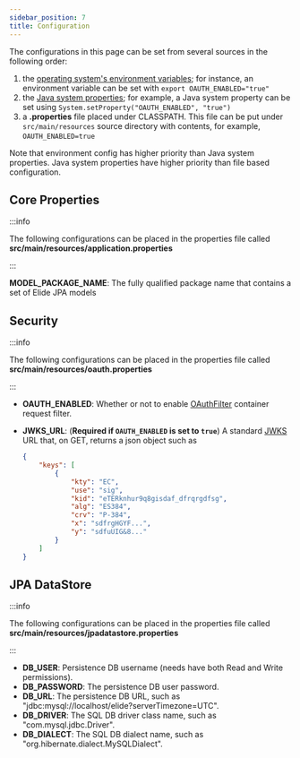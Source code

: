 ```yaml
---
sidebar_position: 7
title: Configuration
---
```



The configurations in this page can be set from several sources in the following order:

1. the [operating system's environment variables]; for instance, an environment variable can be set with
   `export OAUTH_ENABLED="true"`
2. the [Java system properties]; for example, a Java system property can be set using
   `System.setProperty("OAUTH_ENABLED", "true")`
3. a **.properties** file placed under CLASSPATH. This file can be put under `src/main/resources` source directory with
   contents, for example, `OAUTH_ENABLED=true`

Note that environment config has higher priority than Java system properties. Java system properties have higher
priority than file based configuration.

Core Properties
---------------

:::info

The following configurations can be placed in the properties file called **src/main/resources/application.properties**

:::

<Tabs>
  <TabItem value="jpa-elide" label="JPA(Elide)" default>
    <b>MODEL_PACKAGE_NAME</b>: The fully qualified package name that contains a set of Elide JPA models
  </TabItem>
</Tabs>

Security
--------

:::info

The following configurations can be placed in the properties file called **src/main/resources/oauth.properties**

:::

- **OAUTH_ENABLED**: Whether or not to enable [OAuthFilter] container request filter.
- **JWKS_URL**: (**Required if `OAUTH_ENABLED` is set to `true`**) A standard [JWKS] URL that, on GET, returns a json
  object such as

  ```json
  {
      "keys": [
          {
              "kty": "EC",
              "use": "sig",
              "kid": "eTERknhur9q8gisdaf_dfrqrgdfsg",
              "alg": "ES384",
              "crv": "P-384",
              "x": "sdfrgHGYF...",
              "y": "sdfuUIG&8..."
          }
      ]
  }
  ```

JPA DataStore
-------------

:::info

The following configurations can be placed in the properties file called **src/main/resources/jpadatastore.properties**

:::

<Tabs>
  <TabItem value="jpa-elide" label="JPA(Elide)" default>
    <ul>
      <li> <b>DB_USER</b>: Persistence DB username (needs have both Read and Write permissions).</li>
      <li> <b>DB_PASSWORD</b>: The persistence DB user password.</li>
      <li> <b>DB_URL</b>: The persistence DB URL, such as "jdbc:mysql://localhost/elide?serverTimezone=UTC".</li>
      <li> <b>DB_DRIVER</b>: The SQL DB driver class name, such as "com.mysql.jdbc.Driver".</li>
      <li> <b>DB_DIALECT</b>: The SQL DB dialect name, such as "org.hibernate.dialect.MySQLDialect".</li>
    </ul>
  </TabItem>
</Tabs>

[Java system properties]: https://docs.oracle.com/javase/tutorial/essential/environment/sysprop.html
[JWKS]: https://datatracker.ietf.org/doc/html/rfc7517

[OAuthFilter]: https://qubitpi.github.io/jersey-webservice-template/apidocs/com/qubitpi/ws/jersey/template/web/filters/OAuthFilter.html
[operating system's environment variables]: https://docs.oracle.com/javase/tutorial/essential/environment/env.html
